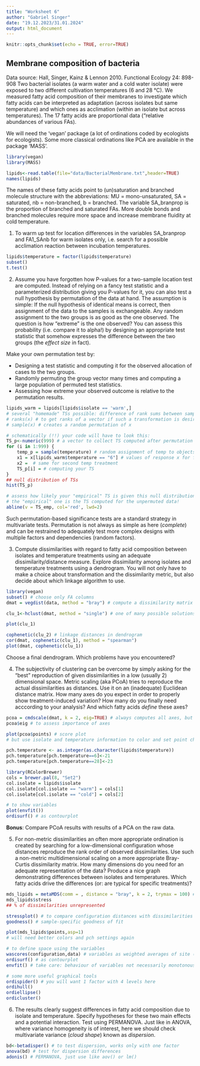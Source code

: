 ```yaml
---
title: "Worksheet 6"
author: "Gabriel Singer"
date: "19.12.2023/31.01.2024"
output: html_document
---
```


```r
knitr::opts_chunk$set(echo = TRUE, error=TRUE)
```

## Membrane composition of bacteria

Data source: Hall, Singer, Kainz & Lennon 2010. Functional Ecology 24: 898-908
Two bacterial isolates (a warm water and a cold water isolate) were exposed to two different cultivation temperatures (6 and 28 °C). We measured fatty acid composition of their membranes to investigate which fatty acids can be interpreted as adaptation (across isolates but same temperature) and which ones as acclimation (within an isolate but across temperatures). The 17 fatty acids are proportional data ("relative abundances of various FAs).

We will need the 'vegan' package (a lot of ordinations coded by ecologists for ecologists). Some more classical ordinations like PCA are available in the package 'MASS'.

```r
library(vegan)
library(MASS)

lipids<-read.table(file="data/BacterialMembrane.txt",header=TRUE)
names(lipids)
```

The names of these fatty acids point to (un)saturation and branched molecule structure with the
abbreviations: MU = mono-unsaturated, SA = saturated, nb = non-branched, b = branched. The variable SA_branprop is the proportion of branched and saturated FAs. More double bonds and branched molecules require more space and increase membrane fluidity at cold temperature.

1. To warm up test for location differences in the variables SA_branprop and FA1_SAnb for warm isolates only, i.e. search for a possible acclimation reaction between incubation temperatures.

```r
lipids$temperature = factor(lipids$temperature)
subset()
t.test()
```


2. Assume you have forgotten how P-values for a two-sample location test are computed. Instead of relying on a fancy test statistic and a parameterized distribution giving you P-values for it, you can also test a null hypothesis by permutation of the data at hand. The assumption is simple: If the null hypothesis of identical means is correct, then assignment of the data to the samples is exchangeable. Any random assignment to the two groups is as good as the one observed. The question is how "extreme" is the one observed? You can assess this probability (i.e. compare it to alpha!) by designing an appropriate test statistic that somehow expresses the difference between the two groups (the *effect size* in fact).

Make your own permutation test by:

* Designing a test statistic and computing it for the observed allocation of cases to the two groups.
* Randomly permuting the group vector many times and computing a large population of permuted test statistics.
* Assessing how extreme your observed outcome is relative to the permutation results.


```r
lipids_warm = lipids[lipids$isolate == 'warm',]
# several "homemade" TSs possible: difference of rank sums between samples, difference of sample means, difference of sample means weighted by variance, just the formula of the t-statistic anyway. 
# ranks(x) # to get ranks of a vector if such a transformation is desired
# sample(x) # creates a random permutation of x

# schematically (!!) your code will have to look this:
TS_p<-numeric(999) # a vector to collect TS computed after permutation
for (i in 1:999) {
	temp_p = sample(temperature) # random assignment of temp to objects
	x1 = x[lipids_warm$temperature == "6"] # values of response x for first temp treatment
	x2 =  # same for second temp treatment
	TS_p[i] = # computing your TS
}
## null distribution of TSs
hist(TS_p)

# assess how likely your "empirical" TS is given this null distribution
# the "empirical" one is the TS computed for the unpermuted data!
abline(v = TS_emp, col='red', lwd=2)
```

Such permutation-based significance tests are a standard strategy in multivariate tests. Permutation is not always as simple as here (*complete*) and can be restrained to adequately test more complex designs with multiple factors and dependencies (random factors).

3. Compute dissimilarities with regard to fatty acid composition between isolates and temperature treatments using an adequate dissimilarity/distance measure. Explore dissimilarity among isolates and temperature treatments using a dendrogram. You will not only have to make a choice about transformation and the dissimilarity metric, but also decide about which linkage algorithm to use.

```r
library(vegan)
subset() # choose only FA columns
dmat = vegdist(data, method = "bray") # compute a dissimilarity matrix

clu_1<-hclust(dmat, method = "single") # one of many possible solutions, play with setting for method, check help(hclust)

plot(clu_1)

cophenetic(clu_2) # linkage distances in dendrogram
cor(dmat, cophenetic(clu_1), method = "spearman")
plot(dmat, cophenetic(clu_1))

```

Choose a final dendrogram. Which problems have you encountered?

4. The subjectivity of clustering can be overcome by simply asking for the "best" reproduction of given dissimilarities in a low (usually 2) dimensional space. Metric scaling (aka PCoA) tries to reproduce the actual dissimilarities as distances. Use it on an (inadequate) Euclidean distance matrix. How many axes do you expect in order to properly show treatment-induced variation? How many do you finally need acccording to your analysis? And which fatty acids *define* these axes?

```r
pcoa = cmdscale(dmat, k = 2, eig=TRUE) # always computes all axes, but will only report scores of k=2
pcoa$eig # to assess importance of axes

plot(pcoa$points) # score plot
# but use isolate and temperature information to color and set point characters

pch.temperature <- as.integer(as.character(lipids$temperature))
pch.temperature[pch.temperature==6]<-21
pch.temperature[pch.temperature==28]<-23

library(RColorBrewer)
cols = brewer.pal(8, "Set2")
col.isolate = lipids$isolate
col.isolate[col.isolate == "warm"] = cols[1]
col.isolate[col.isolate == "cold"] = cols[2]

# to show variables
plot(envfit())
ordisurf() # as contourplot

```

**Bonus**: Compare PCoA results with results of a PCA on the raw data.

5. For non-metric dissimilarities an often more appropriate ordination is created by searching for a low-dimensional configuration whose distances reproduce the rank order of observed dissimilarities. Use such a non-metric multidimensional scaling on a more appropriate Bray-Curtis dissimilarity matrix. How many dimensions do you need for an adequate representation of the data? Produce a nice graph demonstrating differences between isolates and temperatures. Which fatty acids drive the differences (or: are typical for specific treatments)?

```r
mds_lipids = metaMDS(comm = , distance = "bray", k = 2, trymax = 100) # to run a NMDS, $points to get scores, $stress to get information about fit
mds_lipids$stress
## % of dissimilarities unrepresented

stressplot() # to compare configuration distances with dissimilarities
goodness() # sample-specific goodness of fit

plot(mds_lipids$points,asp=1)
# will need better colors and pch settings again

# to define space using the variables
wascores(configuration,data) # variables as weighted averages of site (=sample) scores
ordisurf() # as contourplot
envfit() # take care: behaviour of variables not necessarily monotonous in ordination space

# some more useful graphical tools
ordispider() # you will want 1 factor with 4 levels here
ordihull()
ordiellipse()
ordicluster()
```

6. The results clearly suggest differences in fatty acid composition due to isolate and temperature. Specify hypotheses for these two main effects and a potential interaction. Test using PERMANOVA. Just like in ANOVA, where variance homogeneity is of interest, here we should check multivariate variance (*cloud shape*) known as *dispersion*.

##############################################

```r
bd<-betadisper() # to test dispersion, works only with one factor
anova(bd) # test for dispersion differences
adonis() # PERMANOVA, just use like aov() or lm()
```

